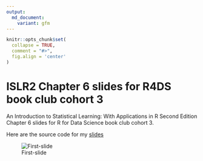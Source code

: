 ```yaml
---
output:
  md_document:
    variant: gfm
---
```


```r
knitr::opts_chunk$set(
  collapse = TRUE,
  comment = "#>",
  fig.align = 'center'
)
```

# ISLR2 Chapter 6 slides for R4DS book club cohort 3

An Introduction to Statistical Learning: With Applications in R Second Edition Chapter 6 slides for R for Data Science book club cohort 3.  

Here are the source code for my [slides](https://jauntyjjs.github.io/islr2-bookclub-cohort3-chapter6)

![First-slide](share-card.png)
